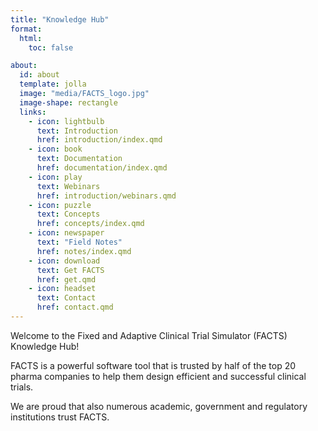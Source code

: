 ```yaml
---
title: "Knowledge Hub"
format:
  html:
    toc: false

about:
  id: about
  template: jolla
  image: "media/FACTS_logo.jpg"
  image-shape: rectangle
  links:
    - icon: lightbulb
      text: Introduction
      href: introduction/index.qmd
    - icon: book
      text: Documentation
      href: documentation/index.qmd
    - icon: play
      text: Webinars
      href: introduction/webinars.qmd
    - icon: puzzle
      text: Concepts
      href: concepts/index.qmd
    - icon: newspaper
      text: "Field Notes"
      href: notes/index.qmd
    - icon: download
      text: Get FACTS
      href: get.qmd
    - icon: headset
      text: Contact
      href: contact.qmd
---
```


Welcome to the Fixed and Adaptive Clinical Trial Simulator (FACTS) Knowledge Hub!

FACTS is a powerful software tool that is trusted by half of the top 20 pharma companies to help them design efficient and successful clinical trials. 

We are proud that also numerous academic, government and regulatory institutions trust FACTS. 